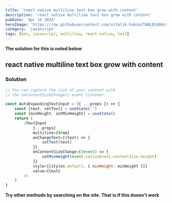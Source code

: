 ```yaml
---
title: 'react native multiline text box grow with content'
description: 'react native multiline text box grow with content'
pubDate: 'Apr 16 2024'
heroImage: 'https://raw.githubusercontent.com/vitalik-hakim/TABLES404/main/error_b/JavaScript.png'
category: 'javascript'
tags: [box, javascript, multiline, react-native, text]
---
```


**The solution for this is noted below**

## react native multiline text box grow with content

### Solution

```javascript
// You can capture the size of your content with
// the onContentSizeChange() event listener.

const AutoExpandingTextInput = ({ ...props }) => {
	const [text, setText] = useState('')
	const [minHeight, setMinHeight] = useState()
	return (
		<TextInput
			{...props}
			multiline={true}
			onChangeText={(text) => {
				setText(text)
			}}
			onContentSizeChange={(event) => {
				setMinHeight(event.nativeEvent.contentSize.height)
			}}
			style={[styles.default, { minHeight: minHeight }]}
			value={text}
		/>
	)
}
```

**Try other methods by searching on the site. That is if this doesn't work**
